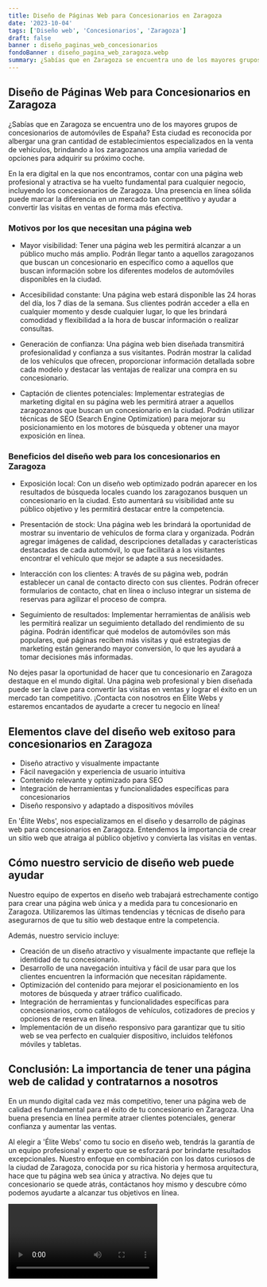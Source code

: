 ```yaml
---
title: Diseño de Páginas Web para Concesionarios en Zaragoza
date: '2023-10-04'
tags: ['Diseño web', 'Concesionarios', 'Zaragoza']
draft: false
banner : diseño_paginas_web_concesionarios
fondoBanner : diseño_pagina_web_zaragoza.webp
summary: ¿Sabías que en Zaragoza se encuentra uno de los mayores grupos de concesionarios de automóviles de España? Esta ciudad es reconocida por albergar una gran cantidad de establecimientos especializados en la venta de vehículos, brindando a los zaragozanos una amplia variedad de opciones para adquirir su próximo coche.
---
```


## Diseño de Páginas Web para Concesionarios en Zaragoza

¿Sabías que en Zaragoza se encuentra uno de los mayores grupos de concesionarios de automóviles de España? Esta ciudad es reconocida por albergar una gran cantidad de establecimientos especializados en la venta de vehículos, brindando a los zaragozanos una amplia variedad de opciones para adquirir su próximo coche.

En la era digital en la que nos encontramos, contar con una página web profesional y atractiva se ha vuelto fundamental para cualquier negocio, incluyendo los concesionarios de Zaragoza. Una presencia en línea sólida puede marcar la diferencia en un mercado tan competitivo y ayudar a convertir las visitas en ventas de forma más efectiva.

### Motivos por los que necesitan una página web

- Mayor visibilidad: Tener una página web les permitirá alcanzar a un público mucho más amplio. Podrán llegar tanto a aquellos zaragozanos que buscan un concesionario en específico como a aquellos que buscan información sobre los diferentes modelos de automóviles disponibles en la ciudad.

- Accesibilidad constante: Una página web estará disponible las 24 horas del día, los 7 días de la semana. Sus clientes podrán acceder a ella en cualquier momento y desde cualquier lugar, lo que les brindará comodidad y flexibilidad a la hora de buscar información o realizar consultas.

- Generación de confianza: Una página web bien diseñada transmitirá profesionalidad y confianza a sus visitantes. Podrán mostrar la calidad de los vehículos que ofrecen, proporcionar información detallada sobre cada modelo y destacar las ventajas de realizar una compra en su concesionario.

- Captación de clientes potenciales: Implementar estrategias de marketing digital en su página web les permitirá atraer a aquellos zaragozanos que buscan un concesionario en la ciudad. Podrán utilizar técnicas de SEO (Search Engine Optimization) para mejorar su posicionamiento en los motores de búsqueda y obtener una mayor exposición en línea.

### Beneficios del diseño web para los concesionarios en Zaragoza

- Exposición local: Con un diseño web optimizado podrán aparecer en los resultados de búsqueda locales cuando los zaragozanos busquen un concesionario en la ciudad. Esto aumentará su visibilidad ante su público objetivo y les permitirá destacar entre la competencia.

- Presentación de stock: Una página web les brindará la oportunidad de mostrar su inventario de vehículos de forma clara y organizada. Podrán agregar imágenes de calidad, descripciones detalladas y características destacadas de cada automóvil, lo que facilitará a los visitantes encontrar el vehículo que mejor se adapte a sus necesidades.

- Interacción con los clientes: A través de su página web, podrán establecer un canal de contacto directo con sus clientes. Podrán ofrecer formularios de contacto, chat en línea o incluso integrar un sistema de reservas para agilizar el proceso de compra.

- Seguimiento de resultados: Implementar herramientas de análisis web les permitirá realizar un seguimiento detallado del rendimiento de su página. Podrán identificar qué modelos de automóviles son más populares, qué páginas reciben más visitas y qué estrategias de marketing están generando mayor conversión, lo que les ayudará a tomar decisiones más informadas.

No dejes pasar la oportunidad de hacer que tu concesionario en Zaragoza destaque en el mundo digital. Una página web profesional y bien diseñada puede ser la clave para convertir las visitas en ventas y lograr el éxito en un mercado tan competitivo. ¡Contacta con nosotros en Élite Webs y estaremos encantados de ayudarte a crecer tu negocio en línea!

<GifSeo />

<Cta />

## Elementos clave del diseño web exitoso para concesionarios en Zaragoza

- Diseño atractivo y visualmente impactante
- Fácil navegación y experiencia de usuario intuitiva
- Contenido relevante y optimizado para SEO
- Integración de herramientas y funcionalidades específicas para concesionarios
- Diseño responsivo y adaptado a dispositivos móviles

En 'Élite Webs', nos especializamos en el diseño y desarrollo de páginas web para concesionarios en Zaragoza. Entendemos la importancia de crear un sitio web que atraiga al público objetivo y convierta las visitas en ventas. 

## Cómo nuestro servicio de diseño web puede ayudar

Nuestro equipo de expertos en diseño web trabajará estrechamente contigo para crear una página web única y a medida para tu concesionario en Zaragoza. Utilizaremos las últimas tendencias y técnicas de diseño para asegurarnos de que tu sitio web destaque entre la competencia.

Además, nuestro servicio incluye:

- Creación de un diseño atractivo y visualmente impactante que refleje la identidad de tu concesionario.
- Desarrollo de una navegación intuitiva y fácil de usar para que los clientes encuentren la información que necesitan rápidamente.
- Optimización del contenido para mejorar el posicionamiento en los motores de búsqueda y atraer tráfico cualificado.
- Integración de herramientas y funcionalidades específicas para concesionarios, como catálogos de vehículos, cotizadores de precios y opciones de reserva en línea.
- Implementación de un diseño responsivo para garantizar que tu sitio web se vea perfecto en cualquier dispositivo, incluidos teléfonos móviles y tabletas.

## Conclusión: La importancia de tener una página web de calidad y contratarnos a nosotros

En un mundo digital cada vez más competitivo, tener una página web de calidad es fundamental para el éxito de tu concesionario en Zaragoza. Una buena presencia en línea permite atraer clientes potenciales, generar confianza y aumentar las ventas.

Al elegir a 'Élite Webs' como tu socio en diseño web, tendrás la garantía de un equipo profesional y experto que se esforzará por brindarte resultados excepcionales. Nuestro enfoque en combinación con los datos curiosos de la ciudad de Zaragoza, conocida por su rica historia y hermosa arquitectura, hace que tu página web sea única y atractiva. No dejes que tu concesionario se quede atrás, contáctanos hoy mismo y descubre cómo podemos ayudarte a alcanzar tus objetivos en línea.

<Video />

<CtaBot job='Concesionarios' city='Zaragoza'/>

<Gmaps query='Zaragoza+españa+maps' />
